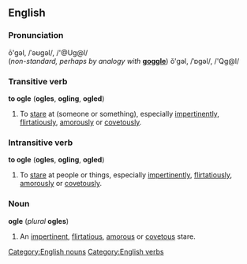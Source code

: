 ==English==
===Pronunciation===
ō'gəl, /ˈəʊɡəl/, /'@Ug@l/<br>
(''non-standard, perhaps by analogy with'' '''[[goggle]]''') ŏ'gəl, /ˈɒɡəl/, /'Qg@l/

===Transitive verb===
'''to ogle'''  ('''ogles''', '''ogling''', '''ogled''')

#To [[stare]] at (someone or something), especially [[impertinently]], [[flirtatiously]], [[amorously]] or [[covetously]].

===Intransitive verb===
'''to ogle'''  ('''ogles''', '''ogling''', '''ogled''')

#To [[stare]] at people or things, especially [[impertinently]], [[flirtatiously]], [[amorously]] or [[covetously]].

===Noun===
'''ogle''' (''plural'' '''ogles''')

#An [[impertinent]], [[flirtatious]], [[amorous]] or [[covetous]] stare.

[[Category:English nouns]]
[[Category:English verbs]]